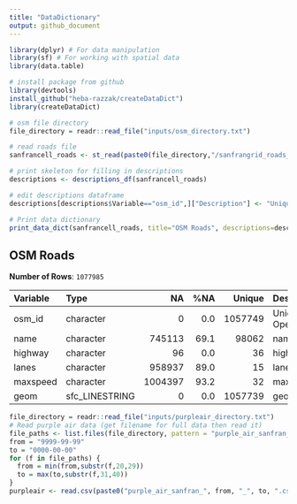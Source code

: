 ```yaml
---
title: "DataDictionary"
output: github_document
---
```


```r
library(dplyr) # For data manipulation
library(sf) # For working with spatial data
library(data.table)

# install package from github
library(devtools)
install_github("heba-razzak/createDataDict")
library(createDataDict)
```

```r
# osm file directory
file_directory = readr::read_file("inputs/osm_directory.txt")

# read roads file
sanfrancell_roads <- st_read(paste0(file_directory,"/sanfrangrid_roads_osm.shp"), quiet = TRUE)

# print skeleton for filling in descriptions
descriptions <- descriptions_df(sanfrancell_roads)
```


```r
# edit descriptions dataframe
descriptions[descriptions$Variable=="osm_id",]["Description"] <- "Unique Identifier from OpenStreetMap"

# Print data dictionary
print_data_dict(sanfrancell_roads, title="OSM Roads", descriptions=descriptions)
```

## **OSM Roads**  
**Number of Rows**: `1077985`

|Variable |Type           |      NA|  %NA|  Unique|Description                          |
|:--------|:--------------|-------:|----:|-------:|:------------------------------------|
|osm_id   |character      |       0|  0.0| 1057749|Unique Identifier from OpenStreetMap |
|name     |character      |  745113| 69.1|   98062|name_description                     |
|highway  |character      |      96|  0.0|      36|highway_description                  |
|lanes    |character      |  958937| 89.0|      15|lanes_description                    |
|maxspeed |character      | 1004397| 93.2|      32|maxspeed_description                 |
|geom     |sfc_LINESTRING |       0|  0.0| 1057739|geom_description                     |


```r
file_directory = readr::read_file("inputs/purpleair_directory.txt")
# Read purple air data (get filename for full data then read it)
file_paths <- list.files(file_directory, pattern = "purple_air_sanfran_.*.csv", full.names = FALSE)
from = "9999-99-99"
to = "0000-00-00"
for (f in file_paths) {
  from = min(from,substr(f,20,29))
  to = max(to,substr(f,31,40))
}
purpleair <- read.csv(paste0("purple_air_sanfran_", from, "_", to, ".csv"))

```